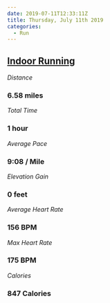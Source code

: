 ```yaml
---
date: 2019-07-11T12:33:11Z
title: Thursday, July 11th 2019
categories:
  - Run
---
```

## [Indoor Running](https://www.strava.com/activities/2524477828)

_Distance_

### 6.58 miles

_Total Time_

### 1 hour

_Average Pace_

### 9:08 / Mile

_Elevation Gain_

### 0 feet

_Average Heart Rate_

### 156 BPM

_Max Heart Rate_

### 175 BPM

_Calories_

### 847 Calories